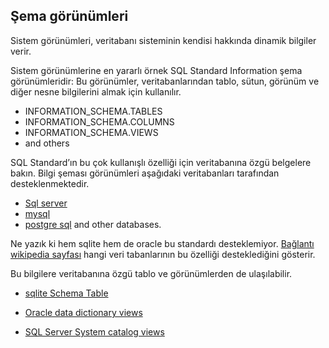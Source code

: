 
## Şema görünümleri

Sistem görünümleri, veritabanı sisteminin kendisi hakkında dinamik bilgiler verir.

Sistem görünümlerine en yararlı örnek SQL Standard Information şema görünümleridir:
Bu görünümler, veritabanlarından tablo, sütun, görünüm ve diğer nesne bilgilerini almak için kullanılır.

- INFORMATION_SCHEMA.TABLES
- INFORMATION_SCHEMA.COLUMNS
- INFORMATION_SCHEMA.VIEWS
- and others

SQL Standard'ın bu çok kullanışlı özelliği için veritabanına özgü belgelere bakın.
Bilgi şeması görünümleri aşağıdaki veritabanları tarafından desteklenmektedir.

- [Sql server](https://learn.microsoft.com/en-us/sql/relational-databases/system-information-schema-views/system-information-schema-views-transact-sql?view=sql-server-ver16)
- [mysql](https://dev.mysql.com/doc/refman/8.4/en/information-schema.html)
- [postgre sql](https://www.postgresql.org/docs/current/information-schema.html) and other databases.

Ne yazık ki hem sqlite hem de oracle bu standardı desteklemiyor.
[Bağlantı wikipedia sayfası](https://en.wikipedia.org/wiki/Information_schema) hangi veri tabanlarının bu özelliği desteklediğini gösterir.



Bu bilgilere veritabanına özgü tablo ve görünümlerden de ulaşılabilir.

- [sqlite Schema Table](https://www.sqlite.org/schematab.html)

- [Oracle data dictionary views](https://docs.oracle.com/en/database/oracle/oracle-database/19/cncpt/data-dictionary-and-dynamic-performance-views.html)

- [SQL Server System catalog views](https://learn.microsoft.com/en-us/sql/relational-databases/system-catalog-views/querying-the-sql-server-system-catalog-faq?view=sql-server-ver16)